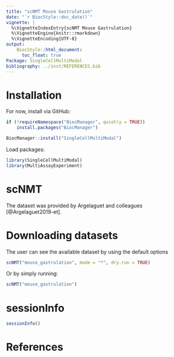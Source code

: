 ```yaml
---
title: "scNMT Mouse Gastrulation"
date: "`r BiocStyle::doc_date()`"
vignette: |
  %\VignetteIndexEntry{scNMT Mouse Gastrulation}
  %\VignetteEngine{knitr::rmarkdown}
  %\VignetteEncoding{UTF-8}
output:
    BiocStyle::html_document:
      toc_float: true
Package: SingleCellMultiModal
bibliography: ../inst/REFERENCES.bib
---
```


# Installation

For now, install via GitHub:

```r
if (!requireNamespace("BiocManager", quietly = TRUE))
    install.packages("BiocManager")

BiocManager::install("SingleCellMultiModal")
```

Load packages:

```r
library(SingleCellMultiModal)
library(MultiAssayExperiment)
```

# scNMT

The dataset was provided by Argelaguet and colleagues [@Argelaguet2019-et].

# Downloading datasets

The user can see the available dataset by using the default options

```r
scNMT("mouse_gastrulation", mode = "*", dry.run = TRUE)
```

Or by simply running:

```r
scNMT("mouse_gastrulation")
```

# sessionInfo

```r
sessionInfo()
```

# References
